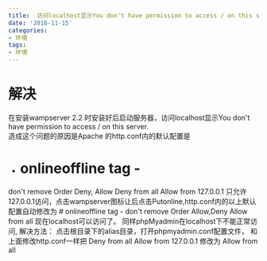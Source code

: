 ```yaml
---
title:  访问localhost显示You don't have permission to access / on this serv
date: '2016-11-15'
categories:
- 环境
tags:
- 环境
---
```

#  解决
 在安装wampserver 2.2 时安装好后启动服务器，访问localhost显示You don't have permission to access / on this server.  
造成这个问题的原因是Apache 的http.conf内的默认配置是 
- # onlineoffline tag -
 don't remove Order Deny,
Allow Deny from all
 Allow from 127.0.0.1 只允许127.0.0.1访问，点击wampserver图标让后点击Putonline,http.conf内的以上默认配置自动修改为 # onlineoffline tag - don't remove Order Allow,Deny Allow from all 现在localhost可以访问了。
同样phpMyadmin在localhost下不能正常访问,
解决方法： 
点击根目录下的alias目录，打开phpmyadmin.conf配置文件，
和上面修改http.conf一样把 Deny from all Allow from 127.0.0.1 修改为 Allow from all